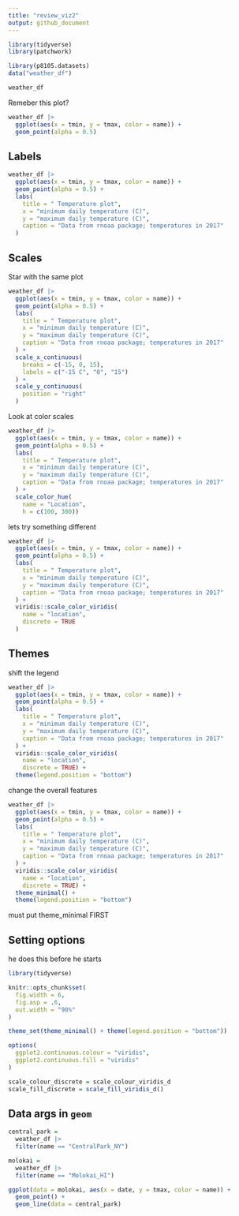```yaml
---
title: "review_viz2"
output: github_document
---
```


```r
library(tidyverse)
library(patchwork)
```


```r
library(p8105.datasets)
data("weather_df")

weather_df
```

Remeber this plot?

```r
weather_df |> 
  ggplot(aes(x = tmin, y = tmax, color = name)) +
  geom_point(alpha = 0.5)

```


## Labels 

```r
weather_df |> 
  ggplot(aes(x = tmin, y = tmax, color = name)) +
  geom_point(alpha = 0.5) +
  labs(
    title = " Temperature plot",
    x = "minimum daily temperature (C)",
    y = "maximum daily temperature (C)",
    caption = "Data from rnoaa package; temperatures in 2017"
  )

```


## Scales

Star with the same plot
```r
weather_df |> 
  ggplot(aes(x = tmin, y = tmax, color = name)) +
  geom_point(alpha = 0.5) +
  labs(
    title = " Temperature plot",
    x = "minimum daily temperature (C)",
    y = "maximum daily temperature (C)",
    caption = "Data from rnoaa package; temperatures in 2017"
  ) +
  scale_x_continuous(
    breaks = c(-15, 0, 15),
    labels = c("-15 C", "0", "15")
  ) + 
  scale_y_continuous(
    position = "right"
  )


```


Look at color scales

```r
weather_df |> 
  ggplot(aes(x = tmin, y = tmax, color = name)) +
  geom_point(alpha = 0.5) +
  labs(
    title = " Temperature plot",
    x = "minimum daily temperature (C)",
    y = "maximum daily temperature (C)",
    caption = "Data from rnoaa package; temperatures in 2017"
  ) +
  scale_color_hue(
    name = "Location",
    h = c(100, 300))

```


lets try something different


```r
weather_df |> 
  ggplot(aes(x = tmin, y = tmax, color = name)) +
  geom_point(alpha = 0.5) +
  labs(
    title = " Temperature plot",
    x = "minimum daily temperature (C)",
    y = "maximum daily temperature (C)",
    caption = "Data from rnoaa package; temperatures in 2017"
  ) +
  viridis::scale_color_viridis(
    name = "location",
    discrete = TRUE
  )
```

## Themes

shift the legend

```r
weather_df |> 
  ggplot(aes(x = tmin, y = tmax, color = name)) +
  geom_point(alpha = 0.5) +
  labs(
    title = " Temperature plot",
    x = "minimum daily temperature (C)",
    y = "maximum daily temperature (C)",
    caption = "Data from rnoaa package; temperatures in 2017"
  ) +
  viridis::scale_color_viridis(
    name = "location",
    discrete = TRUE) +
  theme(legend.position = "bottom")
```

change the overall features

```r
weather_df |> 
  ggplot(aes(x = tmin, y = tmax, color = name)) +
  geom_point(alpha = 0.5) +
  labs(
    title = " Temperature plot",
    x = "minimum daily temperature (C)",
    y = "maximum daily temperature (C)",
    caption = "Data from rnoaa package; temperatures in 2017"
  ) +
  viridis::scale_color_viridis(
    name = "location",
    discrete = TRUE) +
  theme_minimal() +
  theme(legend.position = "bottom")
```

must put theme_minimal FIRST 

## Setting options

he does this before he starts

```r
library(tidyverse)

knitr::opts_chunk$set(
  fig.width = 6,
  fig.asp = .6,
  out.width = "90%"
)

theme_set(theme_minimal() + theme(legend.position = "bottom"))

options(
  ggplot2.continuous.colour = "viridis",
  ggplot2.continuous.fill = "viridis"
)

scale_colour_discrete = scale_colour_viridis_d
scale_fill_discrete = scale_fill_viridis_d()

```


## Data args in `geom`

```r
central_park =
  weather_df |> 
  filter(name == "CentralPark_NY")

molokai =
  weather_df |> 
  filter(name == "Molokai_HI")

ggplot(data = molokai, aes(x = date, y = tmax, color = name)) +
  geom_point() +
  geom_line(data = central_park)

```















